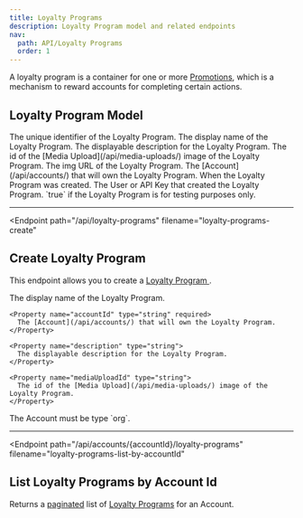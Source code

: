 ```yaml
---
title: Loyalty Programs
description: Loyalty Program model and related endpoints
nav:
  path: API/Loyalty Programs
  order: 1
---
```


A loyalty program is a container for one or more [Promotions](/api/promotions), which is a mechanism to reward accounts for completing certain actions.

## Loyalty Program Model

<Properties>
  <Property name="id" type="string">
    The unique identifier of the Loyalty Program.
  </Property>

  <Property name="name" type="string">
    The display name of the Loyalty Program.
  </Property>

  <Property name="description" type="string">
    The displayable description for the Loyalty Program.
  </Property>

  <Property name="mediaUploadId" type="string">
    The id of the [Media Upload](/api/media-uploads/) image of the Loyalty Program.
  </Property>

   <Property name="img" type="string">
    The img URL of the Loyalty Program.
  </Property>

  <Property name="accountId" type="string">
    The [Account](/api/accounts/) that will own the Loyalty Program.
  </Property>

  <Property name="createdAt" type="timestamp">
    When the Loyalty Program was created.
  </Property>

  <Property name="createdBy" type="crn">
    The User or API Key that created the Loyalty Program.
  </Property>

  <Property name="test" type="boolean">
    `true` if the Loyalty Program is for testing purposes only.
  </Property>
</Properties>

---

<Endpoint
  path="/api/loyalty-programs"
  filename="loyalty-programs-create"
>
  ## Create Loyalty Program <Badge type="experimental"/>

  This endpoint allows you to create a [ Loyalty Program ](#loyalty-program-model).

  <Properties>
    <Property name="name" type="string" required>
     The display name of the Loyalty Program.
    </Property>

    <Property name="accountId" type="string" required>
      The [Account](/api/accounts/) that will own the Loyalty Program.
    </Property>

    <Property name="description" type="string">
      The displayable description for the Loyalty Program.
    </Property>

    <Property name="mediaUploadId" type="string">
      The id of the [Media Upload](/api/media-uploads/) image of the Loyalty Program.
    </Property>
  </Properties>

  <Properties heading="Errors">
    <Error code="403" message="INVALID_ACCOUNT_TYPE">
      The Account must be type `org`.
    </Error>
  </Properties>
</Endpoint>

---

<Endpoint
  path="/api/accounts/{accountId}/loyalty-programs"
  filename="loyalty-programs-list-by-accountId"
>
  ## List Loyalty Programs by Account Id <Badge type="experimental"/>

  Returns a [paginated](/api/pagination/) list of [Loyalty Programs](#loyalty-program-model) for an Account.
</Endpoint>
